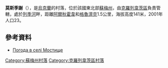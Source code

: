 {{coord|51|35|30|N|33|24|21|E|scale:100000_region:UA|display=title}}

'''莫斯季謝'''（{{lang-uk|Мостище}}），是[[烏克蘭|烏克蘭]]的村落，位於該國東北部[[蘇梅州|蘇梅州]]，由[[克羅列韋茨區|克羅列韋茨區]]負責管轄，處於[[列季河_(埃斯曼河支流)|列季河]]畔，距離[[阿爾秋霍韋|阿爾秋霍韋]]和[[格魯濟克_(克羅列韋茨區)|格魯濟克]]1.5公里，海拔高度141米，2001年人口23。

==參考資料==
* [http://weather.in.ua/ua/symskaja/16352 Погода в селі Мостище] {{Wayback|url=http://weather.in.ua/ua/symskaja/16352 |date=20160305090224 }}

{{DEFAULTSORT:Мостище}}
[[Category:蘇梅州村落|Category:蘇梅州村落]]
[[Category:克羅列韋茨區村落|Category:克羅列韋茨區村落]]


{{Sumy-geo-stub}}
